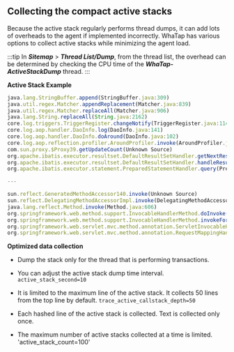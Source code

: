 ## Collecting the compact active stacks

Because the active stack regularly performs thread dumps, it can add lots of overheads to the agent if implemented incorrectly. WhaTap has various options to collect active stacks while minimizing the agent load.

:::tip
In **_Sitemap_** > **_Thread List/Dump_**, from the thread list, the overhead can be determined by checking the CPU time of the **_WhaTap-ActiveStackDump_** thread.
:::

**Active Stack Example**

```javascript title='JAVA'
java.lang.StringBuffer.append(StringBuffer.java:309)
java.util.regex.Matcher.appendReplacement(Matcher.java:839)
java.util.regex.Matcher.replaceAll(Matcher.java:906)
java.lang.String.replaceAll(String.java:2162)
core.log.triggers.TriggerRegister.changeNotify(TriggerRegister.java:114)
core.log.aop.handler.DaoInfo.log(DaoInfo.java:141)
core.log.aop.handler.DaoInfo.doAround(DaoInfo.java:102)
core.log.aop.reflection.profiler.AroundProfiler.invoke(AroundProfiler.java:19)
com.sun.proxy.$Proxy39.getUpdateCount(Unknown Source)
org.apache.ibatis.executor.resultset.DefaultResultSetHandler.getNextResultSet(DefaultResultSetHandler.java:256)
org.apache.ibatis.executor.resultset.DefaultResultSetHandler.handleResultSets(DefaultResultSetHandler.java:193)
org.apache.ibatis.executor.statement.PreparedStatementHandler.query(PreparedStatementHandler.java:64)

---

sun.reflect.GeneratedMethodAccessor140.invoke(Unknown Source)
sun.reflect.DelegatingMethodAccessorImpl.invoke(DelegatingMethodAccessorImpl.java:43)
java.lang.reflect.Method.invoke(Method.java:606)
org.springframework.web.method.support.InvocableHandlerMethod.doInvoke(InvocableHandlerMethod.java:221)
org.springframework.web.method.support.InvocableHandlerMethod.invokeForRequest(InvocableHandlerMethod.java:136)
org.springframework.web.servlet.mvc.method.annotation.ServletInvocableHandlerMethod.invokeAndHandle(ServletInvocableHandlerMethod.java:114)
org.springframework.web.servlet.mvc.method.annotation.RequestMappingHandlerAdapter.invokeHandlerMethod(RequestMappingHandlerAdapter.java:827)
```

**Optimized data collection**

-   Dump the stack only for the thread that is performing transactions.

-   You can adjust the active stack dump time interval.
      `active_stack_second=10`

-   It is limited to the maximum line of the active stack. It collects 50 lines from the top line by default.
      `trace_active_callstack_depth=50`

-   Each hashed line of the active stack is collected. Text is collected only once. 
    <!-- 문의 -->

-   The maximum number of active stacks collected at a time is limited.
      'active_stack_count=100'
